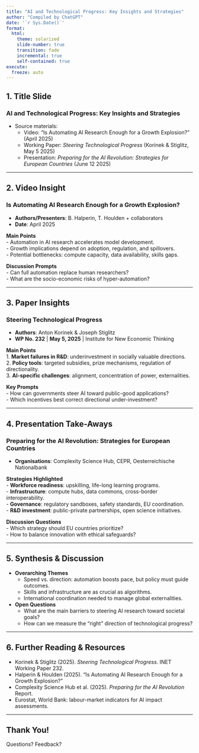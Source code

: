 ---
title: "AI and Technological Progress: Key Insights and Strategies"
author: "Compiled by ChatGPT"
date: '`r Sys.Date()`'
format:
  html:
    theme: solarized
    slide-number: true
    transition: fade
    incremental: true
    self-contained: true
execute:
  freeze: auto
---

## 1. Title Slide

### AI and Technological Progress: Key Insights and Strategies

- Source materials:
  - Video: “Is Automating AI Research Enough for a Growth Explosion?” (April 2025)
  - Working Paper: *Steering Technological Progress* (Korinek & Stiglitz, May 5 2025)
  - Presentation: *Preparing for the AI Revolution: Strategies for European Countries* (June 12 2025)

---

## 2. Video Insight

### Is Automating AI Research Enough for a Growth Explosion?

- **Authors/Presenters**: B. Halperin, T. Houlden + collaborators  
- **Date**: April 2025

**Main Points**  
- Automation in AI research accelerates model development.  
- Growth implications depend on adoption, regulation, and spillovers.  
- Potential bottlenecks: compute capacity, data availability, skills gaps.

**Discussion Prompts**  
- Can full automation replace human researchers?  
- What are the socio-economic risks of hyper-automation?

---

## 3. Paper Insights

### Steering Technological Progress

- **Authors**: Anton Korinek & Joseph Stiglitz  
- **WP No. 232** | **May 5, 2025** | Institute for New Economic Thinking

**Main Points**  
1. **Market failures in R&D**: underinvestment in socially valuable directions.  
2. **Policy tools**: targeted subsidies, prize mechanisms, regulation of directionality.  
3. **AI-specific challenges**: alignment, concentration of power, externalities.

**Key Prompts**  
- How can governments steer AI toward public-good applications?  
- Which incentives best correct directional under-investment?

---

## 4. Presentation Take-Aways

### Preparing for the AI Revolution: Strategies for European Countries

- **Organisations**: Complexity Science Hub, CEPR, Oesterreichische Nationalbank

**Strategies Highlighted**  
- **Workforce readiness**: upskilling, life-long learning programs.  
- **Infrastructure**: compute hubs, data commons, cross-border interoperability.  
- **Governance**: regulatory sandboxes, safety standards, EU coordination.  
- **R&D investment**: public-private partnerships, open science initiatives.

**Discussion Questions**  
- Which strategy should EU countries prioritize?  
- How to balance innovation with ethical safeguards?

---

## 5. Synthesis & Discussion

- **Overarching Themes**  
  - Speed vs. direction: automation boosts pace, but policy must guide outcomes.  
  - Skills and infrastructure are as crucial as algorithms.  
  - International coordination needed to manage global externalities.

- **Open Questions**  
  - What are the main barriers to steering AI research toward societal goals?  
  - How can we measure the “right” direction of technological progress?

---

## 6. Further Reading & Resources

- Korinek & Stiglitz (2025). *Steering Technological Progress*. INET Working Paper 232.  
- Halperin & Houlden (2025). “Is Automating AI Research Enough for a Growth Explosion?”  
- Complexity Science Hub et al. (2025). *Preparing for the AI Revolution* Report.  
- Eurostat, World Bank: labour-market indicators for AI impact assessments.

---

## Thank You!

Questions? Feedback?  
